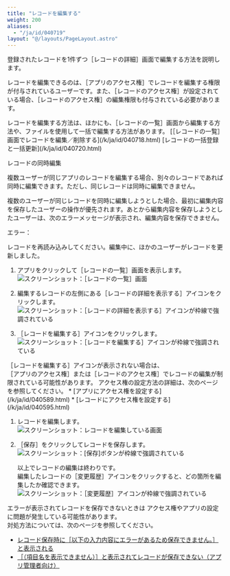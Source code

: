 ```yaml
---
title: "レコードを編集する"
weight: 200
aliases:
  - "/ja/id/040719"
layout: "@/layouts/PageLayout.astro"
---
```




登録されたレコードを1件ずつ<Wovn>［レコードの詳細］</Wovn>画面で編集する方法を説明します。

レコードを編集できるのは、<Wovn>［アプリのアクセス権］</Wovn>でレコードを編集する権限が付与されているユーザーです。また、<Wovn>［レコードのアクセス権］</Wovn>が設定されている場合、<Wovn>［レコードのアクセス権］</Wovn>の編集権限も付与されている必要があります。

<Hint>
レコードを編集する方法は、ほかにも、<Wovn>［レコードの一覧］</Wovn>画面から編集する方法や、ファイルを使用して一括で編集する方法があります。  
[［レコードの一覧］画面でレコードを編集／削除する](/k/ja/id/040718.html)  
[レコードの一括登録と一括更新](/k/ja/id/040720.html)

</Hint>

<Note>

<Subtitle>レコードの同時編集
</Subtitle>


複数ユーザーが同じアプリのレコードを編集する場合、別々のレコードであれば同時に編集できます。ただし、同じレコードは同時に編集できません。  

複数のユーザーが同じレコードを同時に編集しようとした場合、最初に編集内容を保存したユーザーの操作が優先されます。あとから編集内容を保存しようとしたユーザーは、次のエラーメッセージが表示され、編集内容を保存できません。  

エラー：  

レコードを再読み込みしてください。編集中に、ほかのユーザーがレコードを更新しました。


</Note>

1. アプリをクリックして<Wovn>［レコードの一覧］</Wovn>画面を表示します。  
   <Img src="/k/kintone/img-ja/edit_record_details_06.png" alt="スクリーンショット：［レコードの一覧］画面" />

1. 編集するレコードの左側にある<Wovn>［レコードの詳細を表示する］</Wovn>アイコンをクリックします。  
   <Img src="/k/kintone/img-ja/edit_record_details_01.png" alt="スクリーンショット：［レコードの詳細を表示する］アイコンが枠線で強調されている" />

1. <Wovn>［レコードを編集する］</Wovn>アイコンをクリックします。  
   <Img src="/k/kintone/img-ja/edit_record_details_02.png" alt="スクリーンショット：［レコードを編集する］アイコンが枠線で強調されている" />
 <Note>
   <Wovn>［レコードを編集する］</Wovn>アイコンが表示されない場合は、<Wovn>［アプリのアクセス権］</Wovn>または<Wovn>［レコードのアクセス権］</Wovn>でレコードの編集が制限されている可能性があります。<Wovn></Wovn>  
   アクセス権の設定方法の詳細は、次のページを参照してください。
   * [アプリにアクセス権を設定する](/k/ja/id/040589.html)
   * [レコードにアクセス権を設定する](/k/ja/id/040595.html)
  </Note>

1. レコードを編集します。  
   <Img src="/k/kintone/img-ja/edit_record_details_03.png" alt="スクリーンショット：レコードを編集している画面" />

1. <Wovn>［保存］</Wovn>をクリックしてレコードを保存します。  
   <Img src="/k/kintone/img-ja/edit_record_details_04.png" alt="スクリーンショット：[保存]ボタンが枠線で強調されている" />

   以上でレコードの編集は終わりです。  
   編集したレコードの<Wovn>［変更履歴］</Wovn>アイコンをクリックすると、どの箇所を編集したか確認できます。<Wovn></Wovn>  
   <Img src="/k/kintone/img-ja/edit_record_details_05.png" alt="スクリーンショット：［変更履歴］アイコンが枠線で強調されている" />

<Heading id="using_app_edit_record_details_10">エラーが表示されてレコードを保存できないときは</Heading>
アクセス権やアプリの設定に問題が発生している可能性があります。  
対処方法については、次のページを参照してください。

* [レコード保存時に［以下の入力内容にエラーがあるため保存できません。］と表示される](/k/ja/id/040257.html)
* [［（項目名を表示できません）］と表示されてレコードが保存できない（アプリ管理者向け）](/k/ja/id/040238.html)

